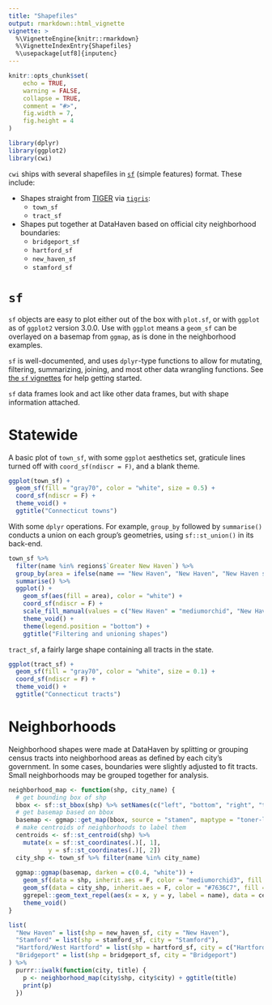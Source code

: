 ```yaml
---
title: "Shapefiles"
output: rmarkdown::html_vignette
vignette: >
  %\VignetteEngine{knitr::rmarkdown}
  %\VignetteIndexEntry{Shapefiles}
  %\usepackage[utf8]{inputenc}
---
```


```r
knitr::opts_chunk$set(
	echo = TRUE,
	warning = FALSE,
	collapse = TRUE,
	comment = "#>",
	fig.width = 7,
	fig.height = 4
)
```

```r
library(dplyr)
library(ggplot2)
library(cwi)
```

`cwi` ships with several shapefiles in [`sf`](https://r-spatial.github.io/sf/) (simple features) format. These include:

* Shapes straight from [TIGER](https://www.census.gov/geo/maps-data/data/tiger.html) via [`tigris`](https://github.com/walkerke/tigris):
    + `town_sf`
    + `tract_sf`
* Shapes put together at DataHaven based on official city neighborhood boundaries:
    + `bridgeport_sf`
    + `hartford_sf`
    + `new_haven_sf`
    + `stamford_sf`

# `sf`

`sf` objects are easy to plot either out of the box with `plot.sf`, or with `ggplot` as of `ggplot2` version 3.0.0. Use with `ggplot` means a `geom_sf` can be overlayed on a basemap from `ggmap`, as is done in the neighborhood examples.

`sf` is well-documented, and uses `dplyr`-type functions to allow for mutating, filtering, summarizing, joining, and most other data wrangling functions. See [the `sf` vignettes](https://cran.r-project.org/web/packages/sf/) for help getting started.

`sf` data frames look and act like other data frames, but with shape information attached.


# Statewide

A basic plot of `town_sf`, with some `ggplot` aesthetics set, graticule lines turned off with `coord_sf(ndiscr = F)`, and a blank theme.

```r
ggplot(town_sf) +
  geom_sf(fill = "gray70", color = "white", size = 0.5) +
  coord_sf(ndiscr = F) +
  theme_void() +
  ggtitle("Connecticut towns")
```

With some `dplyr` operations. For example, `group_by` followed by `summarise()` conducts a union on each group's geometries, using `sf::st_union()` in its back-end.

```r
town_sf %>%
  filter(name %in% regions$`Greater New Haven`) %>%
  group_by(area = ifelse(name == "New Haven", "New Haven", "New Haven suburbs")) %>%
  summarise() %>%
  ggplot() +
    geom_sf(aes(fill = area), color = "white") +
    coord_sf(ndiscr = F) +
    scale_fill_manual(values = c("New Haven" = "mediumorchid", "New Haven suburbs" = "gray70")) +
    theme_void() +
    theme(legend.position = "bottom") +
    ggtitle("Filtering and unioning shapes")
```

`tract_sf`, a fairly large shape containing all tracts in the state.

```r
ggplot(tract_sf) +
  geom_sf(fill = "gray70", color = "white", size = 0.1) +
  coord_sf(ndiscr = F) +
  theme_void() +
  ggtitle("Connecticut tracts")
```

# Neighborhoods

Neighborhood shapes were made at DataHaven by splitting or grouping census tracts into neighborhood areas as defined by each city's government. In some cases, boundaries were slightly adjusted to fit tracts. Small neighborhoods may be grouped together for analysis.

```r
neighborhood_map <- function(shp, city_name) {
  # get bounding box of shp
  bbox <- sf::st_bbox(shp) %>% setNames(c("left", "bottom", "right", "top"))
  # get basemap based on bbox
  basemap <- ggmap::get_map(bbox, source = "stamen", maptype = "toner-lite")
  # make centroids of neighborhoods to label them
  centroids <- sf::st_centroid(shp) %>%
    mutate(x = sf::st_coordinates(.)[, 1],
           y = sf::st_coordinates(.)[, 2])
  city_shp <- town_sf %>% filter(name %in% city_name)
  
  ggmap::ggmap(basemap, darken = c(0.4, "white")) +
    geom_sf(data = shp, inherit.aes = F, color = "mediumorchid3", fill = "orchid3", alpha = 0.1) +
    geom_sf(data = city_shp, inherit.aes = F, color = "#7636C7", fill = NA, size = 0.8) +
    ggrepel::geom_text_repel(aes(x = x, y = y, label = name), data = centroids, inherit.aes = F, size = 3) +
    theme_void()
}
```


```r
list(
  "New Haven" = list(shp = new_haven_sf, city = "New Haven"),
  "Stamford" = list(shp = stamford_sf, city = "Stamford"),
  "Hartford/West Hartford" = list(shp = hartford_sf, city = c("Hartford", "West Hartford")),
  "Bridgeport" = list(shp = bridgeport_sf, city = "Bridgeport")
) %>%
  purrr::iwalk(function(city, title) {
    p <- neighborhood_map(city$shp, city$city) + ggtitle(title)
    print(p)
  })
```






